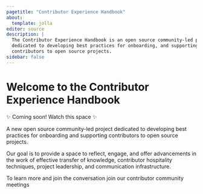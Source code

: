 ```yaml
---
pagetitle: "Contributor Experience Handbook"
about:
  template: jolla
editor: source
description: |
  The Contributor Experience Handbook is an open source community-led project 
  dedicated to developing best practices for onboarding, and supporting 
  contributors to open source projects.
sidebar: false
---
```


# Welcome to the Contributor <br> Experience Handbook

✨ Coming soon! Watch this space ✨

A new open source community-led project dedicated to developing best practices for 
onboarding and supporting contributors to open source projects. 

Our goal is to provide a space to reflect, engage, and offer advancements in the 
work of effective transfer of knowledge, contributor hospitality techniques, 
project leadership, and communication infrastructure.

To learn more and join the conversation join our contributor community meetings